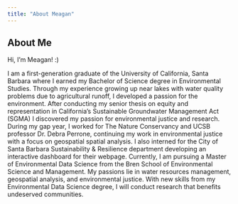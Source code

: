 ```yaml
---
title: "About Meagan"
---
```


## About Me

Hi, I'm Meagan! :)

I am a first-generation graduate of the University of California, Santa Barbara where I earned my Bachelor of Science degree in Environmental Studies. Through my experience growing up near lakes with water quality problems due to agricultural runoff, I developed a passion for the environment. After conducting my senior thesis on equity and representation in California’s Sustainable Groundwater Management Act (SGMA) I discovered my passion for environmental justice and research. During my gap year, I worked for The Nature Conservancy and UCSB professor Dr. Debra Perrone, continuing my work in environmental justice with a focus on geospatial spatial analysis. I also interned for the City of Santa Barbara Sustainability & Resilience department developing an interactive dashboard for their webpage. Currently, I am pursuing a Master of Environmental Data Science from the Bren School of Environmental Science and Management. My passions lie in water resources management, geospatial analysis, and environmental justice. With new skills from my Environmental Data Science degree, I will conduct research that benefits undeserved communities. 
